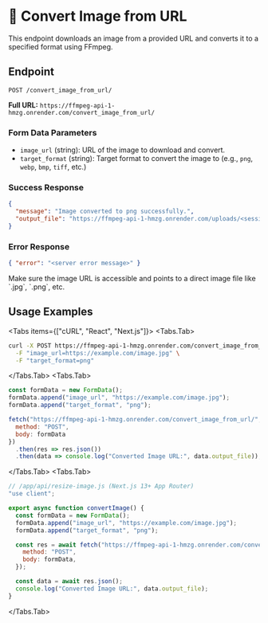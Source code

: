 
# 🔄 Convert Image from URL

This endpoint downloads an image from a provided URL and converts it to a specified format using FFmpeg.

## Endpoint

`POST /convert_image_from_url/`

**Full URL:** `https://ffmpeg-api-1-hmzg.onrender.com/convert_image_from_url/`

### Form Data Parameters

- `image_url` (string): URL of the image to download and convert.
- `target_format` (string): Target format to convert the image to (e.g., `png`, `webp`, `bmp`, `tiff`, etc.)

### Success Response

```json
{
  "message": "Image converted to png successfully.",
  "output_file": "https://ffmpeg-api-1-hmzg.onrender.com/uploads/<session_id>_converted.png"
}
```

### Error Response

```json
{ "error": "<server error message>" }
```

<Callout type="info">
Make sure the image URL is accessible and points to a direct image file like `.jpg`, `.png`, etc.
</Callout>

## Usage Examples

<Tabs items={["cURL", "React", "Next.js"]}>
  <Tabs.Tab>

```bash
curl -X POST https://ffmpeg-api-1-hmzg.onrender.com/convert_image_from_url/ \
  -F "image_url=https://example.com/image.jpg" \
  -F "target_format=png"
```

  </Tabs.Tab>
  <Tabs.Tab>

```jsx
const formData = new FormData();
formData.append("image_url", "https://example.com/image.jpg");
formData.append("target_format", "png");

fetch("https://ffmpeg-api-1-hmzg.onrender.com/convert_image_from_url/", {
  method: "POST",
  body: formData
})
  .then(res => res.json())
  .then(data => console.log("Converted Image URL:", data.output_file));
```

  </Tabs.Tab>
  <Tabs.Tab>

```js
// /app/api/resize-image.js (Next.js 13+ App Router)
"use client";

export async function convertImage() {
  const formData = new FormData();
  formData.append("image_url", "https://example.com/image.jpg");
  formData.append("target_format", "png");

  const res = await fetch("https://ffmpeg-api-1-hmzg.onrender.com/convert_image_from_url/", {
    method: "POST",
    body: formData,
  });

  const data = await res.json();
  console.log("Converted Image URL:", data.output_file);
}
```

  </Tabs.Tab>
</Tabs>
